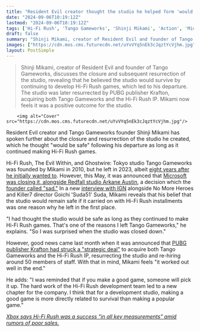 ```yaml
---
title: "Resident Evil creator thought the studio he helped form 'would be safe as long as they continued to make Hi-Fi Rush games,' but Microsoft shut it down anyway"
date: "2024-09-06T10:19:12Z"
lastmod: "2024-09-06T10:19:12Z"
tags: ['Hi-Fi Rush', 'Tango Gameworks', 'Shinji Mikami', 'Action', 'Microsoft', 'Krafton', 'Xbox']
draft: false
summary: "Shinji Mikami, creator of Resident Evil and founder of Tango Gameworks, discusses the closure and subsequent resurrection of the studio, revealing that he believed the studio would survive by continuing to develop Hi-Fi Rush games, which led to his departure. The studio was later resurrected by PUBG publisher Krafton, acquiring both Tango Gameworks and the Hi-Fi Rush IP. Mikami now feels it was a positive outcome for the studio."
images: ["https://cdn.mos.cms.futurecdn.net/uYvVYq5nEk3cJqztYcVjhm.jpg"]
layout: PostSimple
---
```

> Shinji Mikami, creator of Resident Evil and founder of Tango Gameworks, discusses the closure and subsequent resurrection of the studio, revealing that he believed the studio would survive by continuing to develop Hi-Fi Rush games, which led to his departure. The studio was later resurrected by PUBG publisher Krafton, acquiring both Tango Gameworks and the Hi-Fi Rush IP. Mikami now feels it was a positive outcome for the studio.


        <img alt="Cover" src="https://cdn.mos.cms.futurecdn.net/uYvVYq5nEk3cJqztYcVjhm.jpg"/>
        
Resident Evil creator and Tango Gameworks founder Shinji Mikami has spoken further about the closure and resurrection of the studio he created, which he thought "would be safe" following his departure as long as it continued making Hi-Fi Rush games. 

Hi-Fi Rush, The Evil Within, and Ghostwire: Tokyo studio Tango Gameworks was founded by Mikami in 2010, but he left in 2023, albeit [<u>eight years after he initially wanted to</u>](https://www.gamesradar.com/games/resident-evil/resident-evil-creator-shinji-mikami-stayed-at-tango-gameworks-8-years-longer-than-he-wanted-to-out-of-responsibility-for-the-studios-ongoing-games/). However, this May, it was announced that [<u>Microsoft was closing it, alongside Redfall studio Arkane Austin</u>](https://www.gamesradar.com/games/action/microsoft-reportedly-closing-the-bethesda-studios-behind-redfall-hi-fi-rush-and-more-following-reprioritization-of-titles-and-resources/), a decision which the [<u>founder called "sad."</u>](https://www.gamesradar.com/games/action/resident-evil-creator-shinji-mikami-calls-microsofts-decision-to-shut-down-the-studio-he-helped-found-sad/) In a new [<u>interview with IGN</u>](https://www.ign.com/articles/shinji-mikami-and-goichi-interview-tango-gameworks-shadows-of-the-damned) alongside No More Heroes and Killer7 director Goichi 'Suda51' Suda, Mikami reveals that his belief that the studio would remain safe if it carried on with Hi-Fi Rush installments was one reason why he left in the first place. 

"I had thought the studio would be safe as long as they continued to make Hi-Fi Rush games. That's one of the reasons I left Tango Gameworks," he explains. "So I was surprised when the studio was closed down."

However, good news came last month when it was announced that [<u>PUBG publisher Krafton had struck a "strategic deal"</u>](https://www.gamesradar.com/games/action/were-back-baby-hi-fi-rush-and-tango-gameworks-have-been-resurrected-by-pubg-publisher-krafton-with-50-transferred-developers-now-working-on-hi-fi-rush-2/) to acquire both Tango Gameworks and the Hi-Fi Rush IP, resurrecting the studio and re-hiring around 50 members of staff. With that in mind, Mikami feels "it worked out well in the end." 

He adds: "I was reminded that if you make a good game, someone will pick it up. The hard work of the Hi-Fi Rush development team led to a new chapter for the company. I think that for a development studio, making a good game is more directly related to survival than making a popular game." 

[<u><em>Xbox says Hi-Fi Rush was a success "in all key measurements" amid rumors of poor sales.</em></u>](https://www.gamesradar.com/xbox-says-hi-fi-rush-was-a-success-in-all-key-measurements-amid-rumors-of-poor-sales/)
        